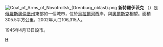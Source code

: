 {{refimprove|time=2018-07-10T12:37:01+00:00}}
{{unreferenced|time=2018-07-10T12:37:01+00:00}}
{{Coord|51|12|14|N|58|18|41|E|type:city|display=title}}
[[File:Coat_of_Arms_of_Novotroitsk_(Orenburg_oblast).png|right]]
'''新特羅伊茨克''' （{{lang-ru|Новотро́ицк}}）是[[俄羅斯|俄羅斯]][[奧倫堡州|奧倫堡州]]東部的一個城市，位於[[烏拉爾河|烏拉爾河]]西岸，與[[奧爾斯克|奧爾斯克]]相望。面積305.5平方公里，2002年人口106,315人。

1945年4月13日設市。
{{Russia-geo-stub}}

{{奧倫堡州行政區劃}}
[[Category:奧倫堡州城市|Н]]